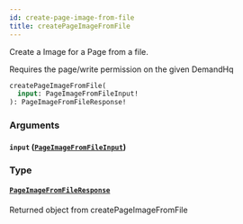 ```yaml
---
id: create-page-image-from-file
title: createPageImageFromFile
---
```



Create a Image for a Page from a file.

Requires the page/write permission on the given DemandHq


```graphql
createPageImageFromFile(
  input: PageImageFromFileInput!
): PageImageFromFileResponse!

```


### Arguments

#### `input` ([`PageImageFromFileInput`](/developers/demandhq-apis/demand-api/graphql/reference/inputs/page-image-from-file-input))




### Type

#### [`PageImageFromFileResponse`](/developers/demandhq-apis/demand-api/graphql/reference/objects/page-image-from-file-response) 

Returned object from createPageImageFromFile




